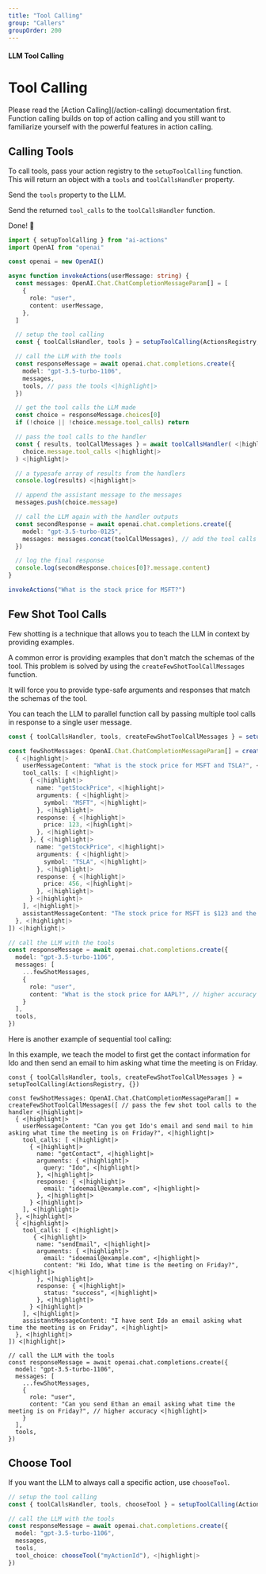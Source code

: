 ```yaml
---
title: "Tool Calling"
group: "Callers"
groupOrder: 200
---
```


#### LLM Tool Calling

# Tool Calling

<Warning>
Please read the [Action Calling](/action-calling) documentation first. Function calling builds on top of action calling and you still want to familiarize yourself with the powerful features in action calling.
</Warning>

## Calling Tools 

To call tools, pass your action registry to the `setupToolCalling` function. This will return an object with a `tools` and `toolCallsHandler` property.

Send the `tools` property to the LLM.

Send the returned `tool_calls` to the `toolCallsHandler` function.

Done! 🎊

```typescript:index.ts
import { setupToolCalling } from "ai-actions"
import OpenAI from "openai"

const openai = new OpenAI()

async function invokeActions(userMessage: string) {
  const messages: OpenAI.Chat.ChatCompletionMessageParam[] = [
    {
      role: "user",
      content: userMessage,
    },
  ]

  // setup the tool calling
  const { toolCallsHandler, tools } = setupToolCalling(ActionsRegistry, {}) <|highlight|>

  // call the LLM with the tools
  const responseMessage = await openai.chat.completions.create({
    model: "gpt-3.5-turbo-1106",
    messages,
    tools, // pass the tools <|highlight|>
  })

  // get the tool calls the LLM made
  const choice = responseMessage.choices[0]
  if (!choice || !choice.message.tool_calls) return

  // pass the tool calls to the handler
  const { results, toolCallMessages } = await toolCallsHandler( <|highlight|>
    choice.message.tool_calls <|highlight|>
  ) <|highlight|>

  // a typesafe array of results from the handlers
  console.log(results) <|highlight|>

  // append the assistant message to the messages
  messages.push(choice.message)

  // call the LLM again with the handler outputs
  const secondResponse = await openai.chat.completions.create({
    model: "gpt-3.5-turbo-0125",
    messages: messages.concat(toolCallMessages), // add the tool calls to the messages <|highlight|>
  })

  // log the final response
  console.log(secondResponse.choices[0]?.message.content)
}

invokeActions("What is the stock price for MSFT?")
```

## Few Shot Tool Calls

Few shotting is a technique that allows you to teach the LLM in context by providing examples. 

A common error is providing examples that don't match the schemas of the tool. This problem is solved by using the `createFewShotToolCallMessages` function.

It will force you to provide type-safe arguments and responses that match the schemas of the tool.

<Note>
You can teach the LLM to parallel function call by passing multiple tool calls in response to a single user message.
</Note>

```typescript:index.ts
const { toolCallsHandler, tools, createFewShotToolCallMessages } = setupToolCalling(ActionsRegistry, {})

const fewShotMessages: OpenAI.Chat.ChatCompletionMessageParam[] = createFewShotToolCallMessages([ // pass the few shot tool calls to the handler <|highlight|>
  { <|highlight|>
    userMessageContent: "What is the stock price for MSFT and TSLA?", <|highlight|>
    tool_calls: [ <|highlight|>
      { <|highlight|>
        name: "getStockPrice", <|highlight|>
        arguments: { <|highlight|>
          symbol: "MSFT", <|highlight|>
        }, <|highlight|>
        response: { <|highlight|>
          price: 123, <|highlight|>
        }, <|highlight|>
      }, { <|highlight|>
        name: "getStockPrice", <|highlight|>
        arguments: { <|highlight|>
          symbol: "TSLA", <|highlight|>
        }, <|highlight|>
        response: { <|highlight|>
          price: 456, <|highlight|>
        }, <|highlight|>
      } <|highlight|>
    ], <|highlight|>
    assistantMessageContent: "The stock price for MSFT is $123 and the stock price for TSLA is $456", <|highlight|>
  }, <|highlight|>
]) <|highlight|>

// call the LLM with the tools
const responseMessage = await openai.chat.completions.create({
  model: "gpt-3.5-turbo-1106",
  messages: [
    ...fewShotMessages,
    {
      role: "user",
      content: "What is the stock price for AAPL?", // higher accuracy <|highlight|>
    }
  ],
  tools,
})
```

Here is another example of sequential tool calling:

<Note>
In this example, we teach the model to first get the contact information for Ido and then send an email to him asking what time the meeting is on Friday.
</Note>

```typescript:index.tsx
const { toolCallsHandler, tools, createFewShotToolCallMessages } = setupToolCalling(ActionsRegistry, {})

const fewShotMessages: OpenAI.Chat.ChatCompletionMessageParam[] = createFewShotToolCallMessages([ // pass the few shot tool calls to the handler <|highlight|>
  { <|highlight|>
    userMessageContent: "Can you get Ido's email and send mail to him asking what time the meeting is on Friday?", <|highlight|>
    tool_calls: [ <|highlight|>
      { <|highlight|>
        name: "getContact", <|highlight|>
        arguments: { <|highlight|>
          query: "Ido", <|highlight|>
        }, <|highlight|>
        response: { <|highlight|>
          email: "idoemail@example.com", <|highlight|>
        }, <|highlight|>
      } <|highlight|>
    ], <|highlight|>
  }, <|highlight|>
  { <|highlight|>
    tool_calls: [ <|highlight|>
       { <|highlight|>
        name: "sendEmail", <|highlight|>
        arguments: { <|highlight|>
          email: "idoemail@example.com", <|highlight|>
          content: "Hi Ido, What time is the meeting on Friday?", <|highlight|>
        }, <|highlight|>
        response: { <|highlight|>
          status: "success", <|highlight|>
        }, <|highlight|>
      } <|highlight|>
    ], <|highlight|>
    assistantMessageContent: "I have sent Ido an email asking what time the meeting is on Friday", <|highlight|>
  }, <|highlight|>
]) <|highlight|>

// call the LLM with the tools
const responseMessage = await openai.chat.completions.create({
  model: "gpt-3.5-turbo-1106",
  messages: [
    ...fewShotMessages,
    {
      role: "user",
      content: "Can you send Ethan an email asking what time the meeting is on Friday?", // higher accuracy <|highlight|>
    }
  ],
  tools,
})
```

## Choose Tool

If you want the LLM to always call a specific action, use `chooseTool`.

```typescript:index.ts
// setup the tool calling
const { toolCallsHandler, tools, chooseTool } = setupToolCalling(ActionsRegistry, {}) <|highlight|>

// call the LLM with the tools
const responseMessage = await openai.chat.completions.create({
  model: "gpt-3.5-turbo-1106",
  messages,
  tools,
  tool_choice: chooseTool("myActionId"), <|highlight|>
})
```